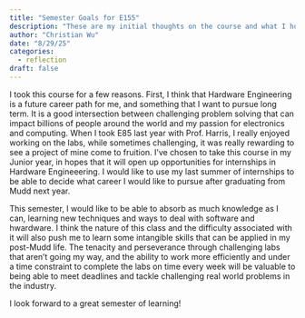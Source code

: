 ```yaml
---
title: "Semester Goals for E155"
description: "These are my initial thoughts on the course and what I hope to gain out of it"
author: "Christian Wu"
date: "8/29/25"
categories:
  - reflection
draft: false
---
```


I took this course for a few reasons. First, I think that Hardware Engineering is a future career path for me, and something that I want to pursue long term. It is a good intersection between challenging problem solving that can impact billions of people around the world and my passion for electronics and computing. When I took E85 last year with Prof. Harris, I really enjoyed working on the labs, while sometimes challenging, it was really rewarding to see a project of mine come to fruition. I've chosen to take this course in my Junior year, in hopes that it will open up opportunities for internships in Hardware Engineeering. I would like to use my last summer of internships to be able to decide what career I would like to pursue after graduating from Mudd next year. 

This semester, I would like to be able to absorb as much knowledge as I can, learning new techniques and ways to deal with software and hwardware. I think the nature of this class and the difficulty associated with it will also push me to learn some intangible skills that can be applied in my post-Mudd life. The tenacity and perseverance through challenging labs that aren't going my way, and the ability to work more efficiently and under a time constraint to complete the labs on time every week will be valuable to being able to meet deadlines and tackle challenging real world problems in the industry.

I look forward to a great semester of learning!